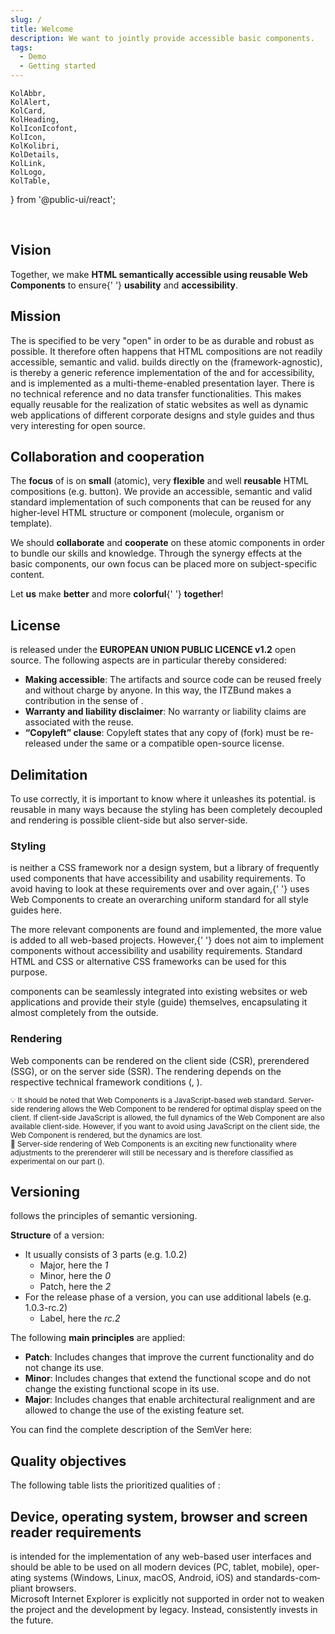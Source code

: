 ```yaml
---
slug: /
title: Welcome
description: We want to jointly provide accessible basic components.
tags:
  - Demo
  - Getting started
---
```


	KolAbbr,
	KolAlert,
	KolCard,
	KolHeading,
	KolIconIcofont,
	KolIcon,
	KolKolibri,
	KolDetails,
	KolLink,
	KolLogo,
	KolTable,
} from '@public-ui/react';

<div className="flex gap-4">
	<KolLogo
		_org="ITZBund"
		style={{
			display: 'block',
			width: '175px',
			marginTop: '1em',
		}}
	/>
	<KolKolibri
		style={{
			display: 'block',
			width: '100px',
			marginBottom: '1em',
		}}
	/>
</div>

<KolAlert _type="info" _variant="card">
	<KolLink _label="Learn here why KoliBri is so helpful." _href="/en/docs/concepts/styling/theming" />
</KolAlert>

<br />

<p className="col-12">
	<KoliBriAbbr />
</p>

## Vision

<p className="col-12">
	Together, we make <strong>HTML semantically accessible using reusable Web Components</strong> to ensure{' '}
	<strong>usability</strong> and <strong>accessibility</strong>.
</p>

## Mission

<p className="col-12">
	The <KolLink _label="HTML web standard" _href="https://html.spec.whatwg.org" _target="blank" /> is specified to be very "open" in order to be as durable and robust as possible. It therefore often happens that HTML compositions are not readily accessible, semantic and valid.
	<KoliBri /> builds directly on the <KolLink _label="W3C" _href="https://www.w3.org" _target="blank"/>
	<KolLink _label="web standards" _href="https://www.w3.org/standards/webdesign/" _target="blank" /> (framework-agnostic), is thereby a generic reference implementation of the
	<KolLink _label="WCAG standard" _href="https://www.w3.org/WAI/standards-guidelines/wcag/" _target="blank" /> and
	<KolLink _label="BITV" _href="https://www.bitvtest.de/bitv_test.html" _target="blank" /> for accessibility, and is implemented as a multi-theme-enabled presentation layer. There is no technical reference and
	no data transfer functionalities. This makes <KoliBri /> equally reusable for the realization of static websites as
	well as dynamic web applications of different corporate designs and style guides and thus very interesting for open
	source.
</p>

## Collaboration and cooperation

<p>
	The <strong>focus</strong> of <KoliBri /> is on <strong>small</strong> (atomic), very <strong>flexible</strong> and
	well <strong>reusable</strong> HTML compositions (e.g. button). We provide an accessible, semantic and valid standard
	implementation of such components that can be reused for any higher-level HTML structure or component (molecule,
	organism or template).
</p>
<p>
	We should <strong>collaborate</strong> and <strong>cooperate</strong> on these atomic components in order to bundle
	our skills and knowledge. Through the synergy effects at the basic components, our own focus can be placed more on
	subject-specific content.
</p>
<p>
	Let <strong>us</strong> make <KoliBri /> <strong>better</strong> and more <strong>colorful</strong>{' '}
	<strong>together</strong>!
</p>

## License

<p className="col-12">
	<KoliBri /> is released under the <strong>EUROPEAN UNION PUBLIC LICENCE v1.2</strong> open source. The following
	aspects are in particular thereby considered:
	<ul>
		<li>
			<strong>Making accessible</strong>: The artifacts and source code can be reused freely and without charge by
			anyone. In this way, the ITZBund makes a contribution in the sense of <KolLink _label="“Public Money – Public Code”" _href="https://publiccode.eu/" _target="blank" />.
		</li>
		<li>
			<strong>Warranty and liability disclaimer</strong>: No warranty or liability claims are associated with the reuse.
		</li>
		<li>
			<strong>“Copyleft” clause</strong>: Copyleft states that any copy of <KoliBri /> (fork) must be re-released under
			the same or a compatible open-source license.
		</li>
	</ul>
</p>

## Delimitation

<p className="col-12">
	To use <KoliBri /> correctly, it is important to know where it unleashes its potential. <KoliBri /> is reusable in
	many ways because the styling has been completely decoupled and rendering is possible client-side but also
	server-side.
</p>

### Styling

<p className="col-12">
	<KoliBri /> is neither a CSS framework nor a design system, but a library of frequently used components that have
	accessibility and usability requirements. To avoid having to look at these requirements over and over again,{' '}
	<KoliBri /> uses Web Components to create an overarching uniform standard for all style guides here.
</p>
<p className="col-12">
	The more relevant components are found and implemented, the more value is added to all web-based projects. However,{' '}
	<KoliBri /> does not aim to implement components without accessibility and usability requirements. Standard HTML and
	CSS or alternative CSS frameworks can be used for this purpose.
</p>
<p className="col-12">
	<KolAlert _type="success" _variant="card">
		<KoliBri /> components can be seamlessly integrated into existing websites or web applications and provide their
		style (guide) themselves, encapsulating it almost completely from the outside.
	</KolAlert>
</p>

### Rendering

<p className="col-12">
	Web components can be rendered on the client side (CSR), prerendered (SSG), or on the server side (SSR). The rendering
	depends on the respective technical framework conditions (<KolLink _label="https://web.dev" _href="https://web.dev/rendering-on-the-web/" _target="blank" />, <KolLink _label="https://medium.com" _href="https://medium.com/nerd-for-tech/compare-and-contrast-csr-ssr-and-ssg-in-nextjs-58e3caf2e15e" _target="blank" />).
</p>
<p>
	<KolAlert _type="info" _variant="card">
		<small>
			💡 It should be noted that Web Components is a JavaScript-based web standard. Server-side rendering allows the Web
			Component to be rendered for optimal display speed on the client. If client-side JavaScript is allowed, the full
			dynamics of the Web Component are also available client-side. However, if you want to avoid using JavaScript on
			the client side, the Web Component is rendered, but the dynamics are lost.
		</small>
	</KolAlert>
	<br />
	<KolAlert _type="info" _variant="card">
		<small>
			🧪 Server-side rendering of Web Components is an exciting new functionality where adjustments to the prerenderer
			will still be necessary and is therefore classified as experimental on our part (<KolLink _label="https://web.dev" _href="https://web.dev/declarative-shadow-dom/" _target="blank" />).
		</small>
	</KolAlert>
</p>

## Versioning

<p className="col-12">
	<KoliBri /> follows the principles of semantic versioning.
</p>
<p className="col-12">
	<strong>Structure</strong> of a version:
	<ul>
		<li>
			It usually consists of 3 parts (e.g. 1.0.2)
			<ul>
				<li>
					Major, here the <i>1</i>
				</li>
				<li>
					Minor, here the <i>0</i>
				</li>
				<li>
					Patch, here the <i>2</i>
				</li>
			</ul>
		</li>
		<li>
			For the release phase of a version, you can use additional labels (e.g. 1.0.3-rc.2)
			<ul>
				<li>
					Label, here the <i>rc.2</i>
				</li>
			</ul>
		</li>
	</ul>
</p>
<p className="col-12">
	The following <strong>main principles</strong> are applied:
	<ul>
		<li>
			<b>Patch</b>: Includes changes that improve the current functionality and do not change its use.
		</li>
		<li>
			<b>Minor</b>: Includes changes that extend the functional scope and do not change the existing functional scope in
			its use.
		</li>
		<li>
			<b>Major</b>: Includes changes that enable architectural realignment and are allowed to change the use of the
			existing feature set.
		</li>
	</ul>
	You can find the complete description of the SemVer here: <KolLink _href="https://semver.org" _target="blank" />
</p>

## Quality objectives

<p className="col-12">
	The following table lists the prioritized qualities of <KoliBri />:
</p>
<WelcomeQualityTable lang="en" />

## Device, operating system, browser and screen reader requirements

<p className="col-12">
	<KoliBri /> is intended for the implementation of any web-based user interfaces and should be able to be used on all
	modern devices (PC, tablet, mobile), operating systems (Windows, Linux, macOS, Android, iOS) and standards-compliant
	browsers.
	<br />
	Microsoft Internet Explorer is explicitly not supported in order not to weaken the project and the development by
	legacy. Instead, <KoliBri /> consistently invests in the future.
</p>
<WelcomeSupportTable lang="en" />
